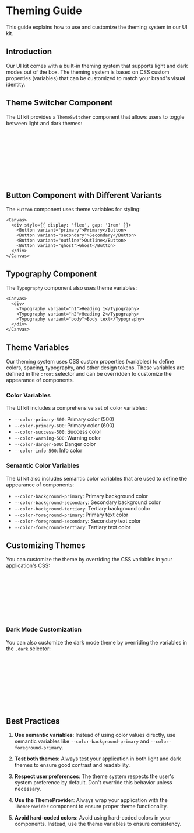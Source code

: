 
<Meta title="Guides/Theming mdx" />

# Theming Guide

This guide explains how to use and customize the theming system in our UI kit.

## Introduction

<Canvas of={Default} />

Our UI kit comes with a built-in theming system that supports light and dark modes out of the box. The theming system is based on CSS custom properties (variables) that can be customized to match your brand's visual identity.

## Theme Switcher Component

The UI kit provides a `ThemeSwitcher` component that allows users to toggle between light and dark themes:

```jsx
import { ThemeSwitcher } from 'simple-ui';

function Header() {
  return (
    <header>
      <ThemeSwitcher />
    </header>
  );
}
```

## Button Component with Different Variants

The `Button` component uses theme variables for styling:


```
<Canvas>
  <div style={{ display: 'flex', gap: '1rem' }}>
    <Button variant="primary">Primary</Button>
    <Button variant="secondary">Secondary</Button>
    <Button variant="outline">Outline</Button>
    <Button variant="ghost">Ghost</Button>
  </div>
</Canvas>
```

## Typography Component

The `Typography` component also uses theme variables:

```
<Canvas>
  <div>
    <Typography variant="h1">Heading 1</Typography>
    <Typography variant="h2">Heading 2</Typography>
    <Typography variant="body">Body text</Typography>
  </div>
</Canvas>
```

## Theme Variables

Our theming system uses CSS custom properties (variables) to define colors, spacing, typography, and other design tokens. These variables are defined in the `:root` selector and can be overridden to customize the appearance of components.

### Color Variables

The UI kit includes a comprehensive set of color variables:

- `--color-primary-500`: Primary color (500)
- `--color-primary-600`: Primary color (600)
- `--color-success-500`: Success color
- `--color-warning-500`: Warning color
- `--color-danger-500`: Danger color
- `--color-info-500`: Info color

### Semantic Color Variables

The UI kit also includes semantic color variables that are used to define the appearance of components:

- `--color-background-primary`: Primary background color
- `--color-background-secondary`: Secondary background color
- `--color-background-tertiary`: Tertiary background color
- `--color-foreground-primary`: Primary text color
- `--color-foreground-secondary`: Secondary text color
- `--color-foreground-tertiary`: Tertiary text color

## Customizing Themes

You can customize the theme by overriding the CSS variables in your application's CSS:

```css
:root {
  /* Override primary color */
  --color-primary-500: #0070f3;
  --color-primary-600: #0060df;
  
  /* Override border radius */
  --border-radius-m: 0.5rem;
}
```

### Dark Mode Customization

You can also customize the dark mode theme by overriding the variables in the `.dark` selector:

```css
.dark {
  /* Override dark mode background colors */
  --color-background-primary: #121212;
  --color-background-secondary: #1e1e1e;
  
  /* Override dark mode text colors */
  --color-foreground-primary: #ffffff;
  --color-foreground-secondary: #e0e0e0;
}
```

## Best Practices

1. **Use semantic variables**: Instead of using color values directly, use semantic variables like `--color-background-primary` and `--color-foreground-primary`.

2. **Test both themes**: Always test your application in both light and dark themes to ensure good contrast and readability.

3. **Respect user preferences**: The theme system respects the user's system preference by default. Don't override this behavior unless necessary.

4. **Use the ThemeProvider**: Always wrap your application with the `ThemeProvider` component to ensure proper theme functionality.

5. **Avoid hard-coded colors**: Avoid using hard-coded colors in your components. Instead, use the theme variables to ensure consistency.
